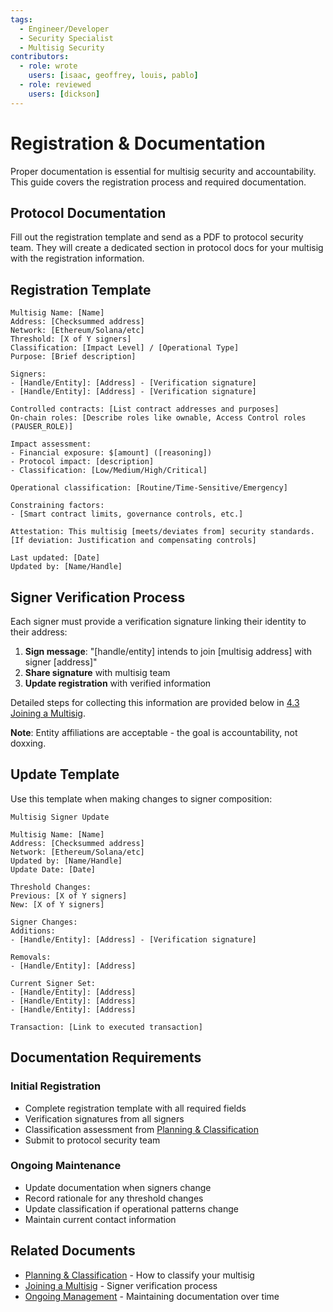 ```yaml
---
tags:
  - Engineer/Developer
  - Security Specialist
  - Multisig Security
contributors:
  - role: wrote
    users: [isaac, geoffrey, louis, pablo]
  - role: reviewed
    users: [dickson]
---
```



<TagProvider>
<TagFilter />

# Registration & Documentation

<TagList tags={frontmatter.tags} />
<AttributionList contributors={frontmatter.contributors} />

Proper documentation is essential for multisig security and accountability. This guide covers the registration process and required documentation.

## Protocol Documentation

Fill out the registration template and send as a PDF to protocol security team. They will create a dedicated section in protocol docs for your multisig with the registration information.

## Registration Template

```
Multisig Name: [Name]
Address: [Checksummed address]
Network: [Ethereum/Solana/etc]
Threshold: [X of Y signers]
Classification: [Impact Level] / [Operational Type]
Purpose: [Brief description]

Signers:
- [Handle/Entity]: [Address] - [Verification signature]
- [Handle/Entity]: [Address] - [Verification signature]

Controlled contracts: [List contract addresses and purposes]
On-chain roles: [Describe roles like ownable, Access Control roles (PAUSER_ROLE)]

Impact assessment:
- Financial exposure: $[amount] ([reasoning])
- Protocol impact: [description]
- Classification: [Low/Medium/High/Critical]

Operational classification: [Routine/Time-Sensitive/Emergency]

Constraining factors:
- [Smart contract limits, governance controls, etc.]

Attestation: This multisig [meets/deviates from] security standards.
[If deviation: Justification and compensating controls]

Last updated: [Date]
Updated by: [Name/Handle]
```

## Signer Verification Process

Each signer must provide a verification signature linking their identity to their address:

1. **Sign message**: "[handle/entity] intends to join [multisig address] with signer [address]"
2. **Share signature** with multisig team
3. **Update registration** with verified information

Detailed steps for collecting this information are provided below in [4.3 Joining a Multisig](./joining-a-multisig.md).

**Note**: Entity affiliations are acceptable - the goal is accountability, not doxxing.

## Update Template

Use this template when making changes to signer composition:

```
Multisig Signer Update

Multisig Name: [Name]
Address: [Checksummed address]
Network: [Ethereum/Solana/etc]
Updated by: [Name/Handle]
Update Date: [Date]

Threshold Changes:
Previous: [X of Y signers]
New: [X of Y signers]

Signer Changes:
Additions:
- [Handle/Entity]: [Address] - [Verification signature]

Removals:
- [Handle/Entity]: [Address]

Current Signer Set:
- [Handle/Entity]: [Address]
- [Handle/Entity]: [Address]
- [Handle/Entity]: [Address]

Transaction: [Link to executed transaction]
```

## Documentation Requirements

### Initial Registration
- Complete registration template with all required fields
- Verification signatures from all signers
- Classification assessment from [Planning & Classification](./planning-and-classification.md)
- Submit to protocol security team

### Ongoing Maintenance
- Update documentation when signers change
- Record rationale for any threshold changes
- Update classification if operational patterns change
- Maintain current contact information

## Related Documents

- [Planning & Classification](./planning-and-classification.md) - How to classify your multisig
- [Joining a Multisig](./joining-a-multisig.md) - Signer verification process
- [Ongoing Management](./ongoing-management.md) - Maintaining documentation over time


</TagProvider>
<ContributeFooter />